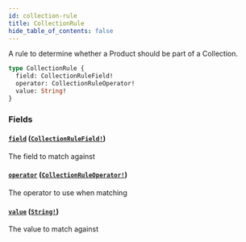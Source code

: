 ```yaml
---
id: collection-rule
title: CollectionRule
hide_table_of_contents: false
---
```



A rule to determine whether a Product should be part of a Collection.

```graphql
type CollectionRule {
  field: CollectionRuleField!
  operator: CollectionRuleOperator!
  value: String!
}
```


### Fields

#### [`field`](#) ([`CollectionRuleField!`](/developers/demandhq-apis/demand-api/graphql/reference/enums/collection-rule-field))

The field to match against


#### [`operator`](#) ([`CollectionRuleOperator!`](/developers/demandhq-apis/demand-api/graphql/reference/enums/collection-rule-operator))

The operator to use when matching


#### [`value`](#) ([`String!`](/developers/demandhq-apis/demand-api/graphql/reference/scalars/string))

The value to match against




